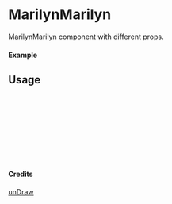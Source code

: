 
<Meta of={MarilynMarilyn} title="unDraw/MarilynMarilyn" />

# MarilynMarilyn

MarilynMarilyn component with different props.

#### Example

<Canvas of={MarilynMarilyn.Primary} />

## Usage

```ts
import { MarilynMarilyn } from "yadl-ui";

const Example = () => {
  return (
      <MarilynMarilyn />
  );
};

export default Example;
```

#### Credits
[unDraw](https://undraw.co/illustrations)

